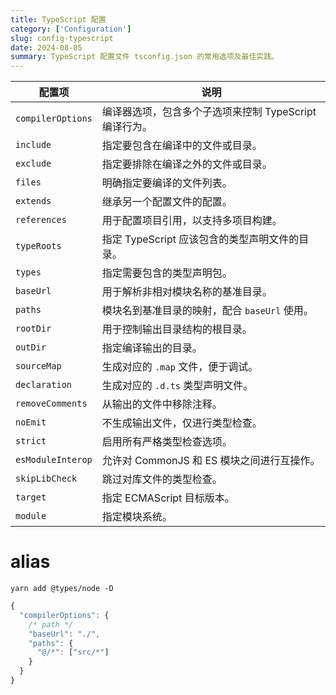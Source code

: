 ```yaml
---
title: TypeScript 配置
category: ['Configuration']
slug: config-typescript
date: 2024-08-05
summary: TypeScript 配置文件 tsconfig.json 的常用选项及最佳实践。
---
```




| 配置项            | 说明                                                   |
| ----------------- | ------------------------------------------------------ |
| `compilerOptions` | 编译器选项，包含多个子选项来控制 TypeScript 编译行为。 |
| `include`         | 指定要包含在编译中的文件或目录。                       |
| `exclude`         | 指定要排除在编译之外的文件或目录。                     |
| `files`           | 明确指定要编译的文件列表。                             |
| `extends`         | 继承另一个配置文件的配置。                             |
| `references`      | 用于配置项目引用，以支持多项目构建。                   |
| `typeRoots`       | 指定 TypeScript 应该包含的类型声明文件的目录。         |
| `types`           | 指定需要包含的类型声明包。                             |
| `baseUrl`         | 用于解析非相对模块名称的基准目录。                     |
| `paths`           | 模块名到基准目录的映射，配合 `baseUrl` 使用。          |
| `rootDir`         | 用于控制输出目录结构的根目录。                         |
| `outDir`          | 指定编译输出的目录。                                   |
| `sourceMap`       | 生成对应的 `.map` 文件，便于调试。                     |
| `declaration`     | 生成对应的 `.d.ts` 类型声明文件。                      |
| `removeComments`  | 从输出的文件中移除注释。                               |
| `noEmit`          | 不生成输出文件，仅进行类型检查。                       |
| `strict`          | 启用所有严格类型检查选项。                             |
| `esModuleInterop` | 允许对 CommonJS 和 ES 模块之间进行互操作。             |
| `skipLibCheck`    | 跳过对库文件的类型检查。                               |
| `target`          | 指定 ECMAScript 目标版本。                             |
| `module`          | 指定模块系统。                                         |

# alias

`yarn add @types/node -D`

```ts
{
  "compilerOptions": {
    /* path */
    "baseUrl": "./",
    "paths": {
      "@/*": ["src/*"]
    }
  }
}
```